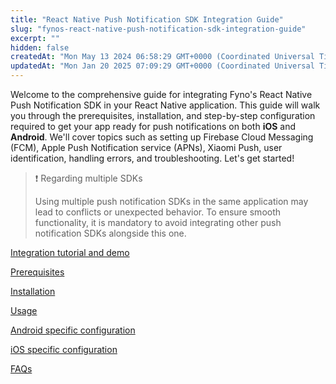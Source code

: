 ```yaml
---
title: "React Native Push Notification SDK Integration Guide"
slug: "fynos-react-native-push-notification-sdk-integration-guide"
excerpt: ""
hidden: false
createdAt: "Mon May 13 2024 06:58:29 GMT+0000 (Coordinated Universal Time)"
updatedAt: "Mon Jan 20 2025 07:09:29 GMT+0000 (Coordinated Universal Time)"
---
```


Welcome to the comprehensive guide for integrating Fyno's React Native Push Notification SDK in your React Native application. This guide will walk you through the prerequisites, installation, and step-by-step configuration required to get your app ready for push notifications on both **iOS** and **Android**. We'll cover topics such as setting up Firebase Cloud Messaging (FCM), Apple Push Notification service (APNs), Xiaomi Push, user identification, handling errors, and troubleshooting. Let's get started!

> ❗️ Regarding multiple SDKs
>
> Using multiple push notification SDKs in the same application may lead to conflicts or unexpected behavior. To ensure smooth functionality, it is mandatory to avoid integrating other push notification SDKs alongside this one.

[Integration tutorial and demo](https://www.youtube.com/watch?v=WCK9wUpmN2Q)

[Prerequisites](./prerequisites)

[Installation](./installation-1)

[Usage](./usage-1)

[Android specific configuration](./ios-specific-configuration)

[iOS specific configuration](./getting-your-application-ready-for-ios-push-notifications-1)

[FAQs](./faqs-1)
